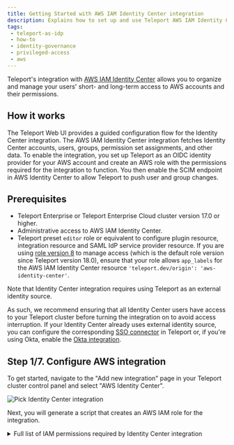 ```yaml
---
title: Getting Started with AWS IAM Identity Center integration
description: Explains how to set up and use Teleport AWS IAM Identity Center integration.
tags:
 - teleport-as-idp
 - how-to
 - identity-governance
 - privileged-access
 - aws
---
```


Teleport's integration with [AWS IAM Identity Center](https://aws.amazon.com/iam/identity-center/)
allows you to organize and manage your users' short- and long-term access to AWS
accounts and their permissions.

## How it works

The Teleport Web UI provides a guided configuration flow for the Identity Center
integration. The AWS IAM Identity Center integration fetches Identity Center
accounts, users, groups, permission set assignments, and other data. To enable
the integration, you set up Teleport as an OIDC identity provider for your AWS
account and create an AWS role with the permissions required for the integration
to function. You then enable the SCIM endpoint in AWS Identity Center to allow
Teleport to push user and group changes.

## Prerequisites

- Teleport Enterprise or Teleport Enterprise Cloud cluster version 17.0 or higher.
- Administrative access to AWS IAM Identity Center.
- Teleport preset `editor` role or equivalent to configure plugin resource, integration 
  resource and SAML IdP service provider resource. If you are using [role version 8](../../../reference/access-controls/roles.mdx#role-versions) 
  to manage access (which is the default role version since Teleport version 18.0), 
  ensure that your role allows `app_labels` for the AWS IAM Identity Center 
  resource `'teleport.dev/origin': 'aws-identity-center'`.

Note that Identity Center integration requires using Teleport as an external
identity source.

As such, we recommend ensuring that all Identity Center users have access to
your Teleport cluster before turning the integration on to avoid access
interruption. If your Identity Center already uses external identity source,
you can configure the corresponding [SSO connector](../../../zero-trust-access/sso/sso.mdx)
in Teleport or, if you're using Okta, enable the
[Okta integration](../okta/okta.mdx).

## Step 1/7. Configure AWS integration

To get started, navigate to the "Add new integration" page in your Teleport
cluster control panel and select "AWS Identity Center".

![Pick Identity Center integration](../../../../img/identity-center/ic-pick-integration.png)

Next, you will generate a script that creates an AWS IAM role for the
integration.

<details>
<summary>Full list of IAM permissions required by Identity Center integration</summary>
```
// ListAccounts
organizations:ListAccounts
organizations:ListAccountsForParent

// ListGroupsAndMembers
identitystore:ListUsers
identitystore:ListGroups
identitystore:ListGroupMemberships

// ListPermissionSetsAndAssignments
sso:DescribeInstance
sso:DescribePermissionSet
sso:ListPermissionSets
sso:ListAccountAssignmentsForPrincipal
sso:ListPermissionSetsProvisionedToAccount

// CreateAndDeleteAccountAssignment
sso:CreateAccountAssignment
sso:DescribeAccountAssignmentCreationStatus
sso:DeleteAccountAssignment
sso:DescribeAccountAssignmentDeletionStatus
iam:AttachRolePolicy
iam:CreateRole
iam:GetRole
iam:ListAttachedRolePolicies
iam:ListRolePolicies

// AllowAccountAssignmentOnOwner
iam:GetSAMLProvider

// ListProvisionedRoles
iam:ListRoles
```
</details>

![Configure AWS integration](../../../../img/identity-center/ic-step1.1.png)

Enter required information such as Identity Center region, ARN and integration
name, and execute the generated command in the Cloud Shell.

After the script has run, fill out the ARN for the role created by the script.

![Run script for AWS integration](../../../../img/identity-center/ic-step1.2.png)

## Step 2/7. Preview AWS resources

On the next step, you are presented with the list of AWS accounts, groups, and
permission sets that Teleport was able to find in your Identity Center.

![Preview AWS resources](../../../../img/identity-center/ic-step2.png)

Pick the default owners that should be assigned to the Access Lists in Teleport.
These resources will be imported into Teleport once the plugin is installed.

## Step 3/7. Configure identity source

<Admonition type="warning">
After this step, Teleport will become your Identity Center's identity provider.

To avoid access interruptions, we recommend making sure that all existing
Identity Center users have access to your Teleport cluster by, for example, using
the same [IdP](../../../zero-trust-access/sso/sso.mdx) as your current Identity Center
external identity source.
</Admonition>

In this step, you will configure Teleport as an SAML IdP for the AWS IAM Identity 
Center. 

You will also configure AWS IAM Identity Center as an SAML service provider in 
Teleport.

Follow the instructions to change your Identity Center's identity source to
Teleport.

![Configure identity source](../../../../img/identity-center/ic-step3.png)

## Step 4/7. Enable SCIM

The final step is to enable the SCIM endpoint in your Identity Center to
allow Teleport to push user and group changes.

![Enable SCIM](../../../../img/identity-center/ic-step4.png)

Make sure to test SCIM connection after enabling it.

## Step 5/7. Verify the integration

Navigate to the Access Lists view page in your cluster and make sure that all
your Identity Center groups have been imported.

<Admonition type="note">
It may take a few minutes for the initial sync to complete.
</Admonition>

![Access Lists view](../../../../img/identity-center/ic-lists.png)

Imported Access Lists should show the same members as their corresponding
Identity Center groups.

## Step 6/7. Configure access

You need two kinds of Teleport role permissions to access the AWS accounts:
- A permission that allows access to the SAML service provider which logs you into the 
  AWS Console. You configured this SAML service provider for the AWS IAM Identity Center
  in Step 3.
- A permission that allows access to the AWS account and permission set. 

### Configure access to the SAML service provider

First, we will configure an access to the SAML service provider that logs you 
into the AWS Console.

In the Teleport Web UI, from side navigation menu, select "Zero Trust Access > Roles".
From the "Roles" UI, click "Create New Role" button. Switch to the YAML editor.
![Teleport role editor YAML mode](../../../../img/igs/entraid/entra-teleport-role-yaml-editor.png)

Copy the role spec shown below and paste it in the role editor to create a new role.
```yaml
kind: role
version: v8
metadata:
  name: identity-center-access
spec:
  allow:
    app_labels:
      'teleport.dev/origin': 'aws-identity-center'
```

Notice that in the role spec above, the `app_labels` defines a `'teleport.dev/origin': 'aws-identity-center'`
label. This is the default resource label which Teleport assigns to the SAML service 
provider resource created for the AWS IAM Identity Center. 

Grant this role to the users so they can log in to the AWS Console. Note that users
still needs access to the AWS account and permission set, which is explained below. 

### Configure access to the AWS account and permission set

Once you ensure that users have access to the SAML service provider created for the 
AWS IAM Identity Center, the next step is to grant permission to the 
AWS accounts and permission sets.

When the Teleport AWS IAM Identity Center integration service is run for the first time, 
Teleport preserves the current state of the group-based account and permission set
assignments that exists in your AWS IAM Identity Center instance. If a user has 
had an access to an AWS account based on their membership to a group, they will 
continue to have that access.

If you want to configure a new sets of AWS account access for a user, you will 
have to grant them an account assignment role. An account assignment role defines 
an `account_assignment` rule that binds an AWS account with the AWS permission set. 

Teleport creates an account assignment role for each of the cartesian product of 
the AWS account and a permission set which is available in your AWS IAM Identity 
Center instance. These roles have the following role name format: 
`<permission-set-name>-on-<account-name>-<account-id>` (e.g. `AdministratorAccess-on-MyAccount-012345678`).

You may use these auto-generated roles, or create an entirely new role that defines
an `account_assignment` rule. Below is an example of such a role, which allows
access to the two different AWS accounts and permission sets.

```yaml
kind: role
version: v8
metadata:
  name: identity-center-access
spec:
  allow:
    app_labels:
      'teleport.dev/origin': 'aws-identity-center'
    account_assignments:
    - account: "<account_id>" # AWS identity center account ID
      # permission set ARN of AdministratorAccess
      permission_set: arn:aws:sso:::permissionSet/ssoins-1234/ps-5678
    - account: "<account_id>"
      # permission set ARN of ReadOnlyAccess
      permission_set: arn:aws:sso:::permissionSet/ssoins-1234/ps-8765 
```

This role can then be granted to the users either by a direct assignment, 
Access List role grants or by using the Access Request workflow.

## Step 7/7. Connect to AWS

Once the integration is up and running, and you have the required permissions,
you will see an application named `aws-identity-center` among your resources:

![Connect to AWS SSO portal](../../../../img/identity-center/ic-app.png)

Clicking the "Log In" button for this app takes you to your Identity Center
SSO start page which you can use to pick a role and connect to your AWS account
as usual.

## Usage scenarios

Let's take a look at some common usage scenarios enabled by the Identity Center
integration.

### Managing Account Assignments with Access Lists

Teleport creates an Access List for each group imported from the Identity Center
instance, with group members becoming Access List members. Default Access List 
owners are configured during the initial integration enrollment flow and can be
adjusted as necessary after the initial sync completes.

Each imported Access List is automatically assigned a role (or a set of roles)
that grant all members of that list access to all of the Account Assignments
assigned to the corresponding AWS Identity Center group during the integration
setup. 

These Teleport-generated roles each represent a single Account Assignment, and
are named using `<permission-set-name>-on-<account-name>-<account-id>` convention
(e.g. `AdministratorAccess-on-MyAccount-012345678`). 

<Admonition type="warning">
These roles are considered system roles, and any edits or updates to them will
be automatically reverted. 
</Admonition>

To give a user permission granted by an already-existing Identity Center synced
Access List, an owner can add that user as a member which makes Teleport to add
the user to its corresponding Identity Center group.

<Admonition type="warning">
Currently all existing Teleport users are synced to Identity Center. Label-based
user filtering will be supported in a later release.
</Admonition>

Removing a member from an Identity Center synced Access List removes them
from the corresponding Identity Center group effectively revoking privileges.

In addition to membership changes, Teleport propagates changes in Access List
grants back to Identity Center as well. For example, imagine an Access List with
the roles `AdminAccess-on-my-account` and `ReadOnlyAccess-on-my-account`. If the
Access List owner removes the `AdminAccess-on-my-account` role from the Access Lists,
that change will be propagated back to AWS and the corresponding Identity Center
group will have its assignments updated to remove the `AdminAccess` Permission 

### Just-in-time Access with Resource Access Requests

Teleport represents the imported AWS accounts as apps in the Teleport Resource
View, with the permission sets available for each account bundled up inside the
app. AWS accounts are treated the same as any other Teleport-managed resource, 
so users can see what AWS permission sets they are allowed to request just by
checking "Show requestable resources" in the resource view. 

Users can then choose the specific Account Assignments they want access to by 
selecting from the Permission Sets available to each AWS Account. Users
can mix Permission Sets from multiple AWS Accounts, and even include other 
Teleport-managed resources if necessary.

![Selecting Identity Center resources](../../../../img/identity-center/ic-select-ps.png)

Once the used has selected their desired Account Assignments, the Access Request
submission and review process is the same as for any other Teleport-managed
resource. Assuming the Access Request is approved, Teleport will create the
appropriate AWS Account Assignments in Identity Center to grant the requested
access. These AWS Account Assignments will automatically be deleted when the
Access Request expires.

The user can access their temporary AWS Accounts and Roles from within Teleport
by assuming the Access Request roles. 

![Assumed Role granting Identity Center Account Assignments](../../../../img/identity-center/ic-role-assumed.png)

<Admonition type="warning">
The AWS Account Assignments will exist for the lifetime of the Access Request,
regardless of when the user assumes the associated role(s).
</Admonition>

### Just-in-time access with role Access Requests

The Identity Center integration allows Teleport users to submit Access Requests for short-term privilege elevation.

When an Access Request for a role granting Identity Center privileges is
approved, Teleport creates an individual assignment for that user in the
Identity Center. The assignment is deleted when the Access Request expires.

### Long-term access with Access Requests

If a user requests access to Account Assignments that can also be granted via an
existing Access List, Teleport will offer the reviewer the option of *promoting*
the Access Request to long-term access.

![Promoting Access Request](../../../../img/identity-center/ic-promote.png)

When an Access Request is promoted to long-term access, the requesting user is
added to the targeted Access List. This membership change is propagated to the
corresponding Identity Center group, and the user is then granted their requested
Account Assignments via group membership.

## FAQ

### Which Access Lists are synced to Identity Center?

Teleport syncs all Access Lists that have AWS account and permission set rules
among their role grants to Identity Center.

### How does it work with nested Access Lists?

Identity Center does not support nested groups. As such, Teleport recursively 
flattens any [nested Access Lists](../../access-lists.mdx)
into a single Identity Center group containing all members reachable from the 
top-level Access List.

The flattened Identity Center group will be kept updated as members are added to
or removed from nested 

### How do I uninstall the integration?

<Admonition type="warning">
Before fully removing the integration, make sure to remember to change the
identity source in your Identity Center instance.
</Admonition>

Deleting the integration automatically removes all Teleport resources it used to manage its state, including:

- Teleport roles created for AWS Identity Center account assignments.
- Access Lists imported from AWS Identity Center groups.

However, user-created resources remain intact, including:

- Access Lists you created.
- Roles you manually configured for account assignments.

If an Access List grants permissions to a now-deleted integration role, or if a user
has a deleted role assigned directly, you must manually remove those references.

If you decide not to switch to Teleport, you can delete the Identity Center integration in two ways.

You can remove the integration by navigating to your cluster's Integrations
list and deleting both the integration named `AWS IAM Identity Center`. The AWS
OIDC integration that was created during the first enrollment step will be
automatically removed as well once the plugin is uninstalled.

To clean up AWS resources created for the integration, remove the Identity
Provider and its role from your AWS IAM console as well.

## Troubleshooting

### Access forbidden during AWS account login

This may happen if the user does not have access to the SAML IdP service provider 
resource created for the AWS IAM Identity Center. 

First, check the SAML IdP audit event which can be found in the Teleport Audit Log UI. 

![Assumed Role granting Identity Center Account Assignments](../../../../img/identity-center/ic-saml-login-audit-log.png)

More detail on the error message can be found by clicking on the "Details" button.

Example of a failed login audit log due to missing permission:
```
{
  "cluster_name": "example.teleport.sh",
  "code": "TSI000I",
  "ei": 0,
  "error": "access to saml_idp_service_provider denied. User does not have permissions. ",
  "event": "saml.idp.auth",
  "service_provider_entity_id": "https://ca-central-1.signin.aws.amazon.com/platform/saml/d-xxxxxx",
  "sid": "",
  "success": false,
  "time": "2025-09-03T04:36:40.123Z",
  "uid": "7523b6cc-313e-4f56-9f58-3f1b91075c4d",
  "user": "example-user"
}
```

To resolve RBAC errors, first, identify what roles are assigned to the user. 

If the user has been assigned with a Teleport role of version 8, 
the role must define `app_labels` matching the `teleport.dev/origin: aws-identity-center`
label.

```yaml
kind: role
version: v8
metadata:
  name: ic-access-example
spec:
  allow:
    app_labels:
      'teleport.dev/origin': 'aws-identity-center'
```

If the role requires Device Trust, the user must have a device authenticated 
Teleport web session.

If the role requires a session MFA, the user must authorize the login flow with MFA.

If the user is assigned with a Teleport role version 7 or below, 
check if the IdP role option is not disabled: 
```yaml
kind: role
version: v7
metadata:
  name: ic-access-example
spec:
  options:
    idp:
      saml:
        enabled: true # idp must be enabled.
```


## Next steps

- Take a deeper dive into fundamental Teleport concepts used in Identity Center
  integration such as
  [RBAC](../../../zero-trust-access/authentication/authentication.mdx),
  [JIT Access Requests](../../access-requests/access-requests.mdx),
  [Access Lists](../../access-lists.mdx)
  and the [Teleport SAML IdP](../../idps/idps.mdx).
- Learn how to enable the [Okta integration](../okta/okta.mdx)
  to sync apps, users and groups from Okta in conjunction with Identity Center
  integration.
